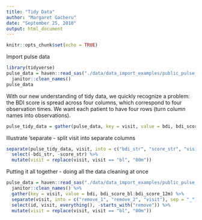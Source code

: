 ```yaml
---
title: "Tidy Data"
author: "Margaret Gacheru"
date: "September 25, 2018"
output: html_document
---
```


```r
knitr::opts_chunk$set(echo = TRUE)
```


Import pulse data

```r
library(tidyverse)
pulse_data = haven::read_sas("./data/data_import_examples/public_pulse_data.sas7bdat") %>%
  janitor::clean_names()
pulse_data
```

With our new understanding of tidy data, we quickly recognize a problem: the BDI score is spread across four columns, which correspond to four observation times. We want each patient to have four rows (turn column names into observations). 

```r
pulse_tidy_data = gather(pulse_data, key = visit, value = bdi, bdi_score_bl:bdi_score_12m)
```

Illustrate 'separate - split visit into separate columns
```r
separate(pulse_tidy_data, visit, into = c("bdi_str", "score_str", "visit"), sep = "_") %>%
  select(-bdi_str, -score_str) %>%
  mutate(visit = replace(visit, visit == "bl", "00m"))

```

Putting it all together - doing all the data cleaning at once

```r
pulse_data = haven::read_sas("./data/data_import_examples/public_pulse_data.sas7bdat") %>%
  janitor::clean_names() %>%
  gather(key = visit, value = bdi, bdi_score_bl:bdi_score_12m) %>%
  separate(visit, into = c("remove_1", "remove_2", "visit"), sep = "_") %>%
  select(id, visit, everything(), -starts_with("remove")) %>%
  mutate(visit = replace(visit, visit == "bl", "00m"))
```

